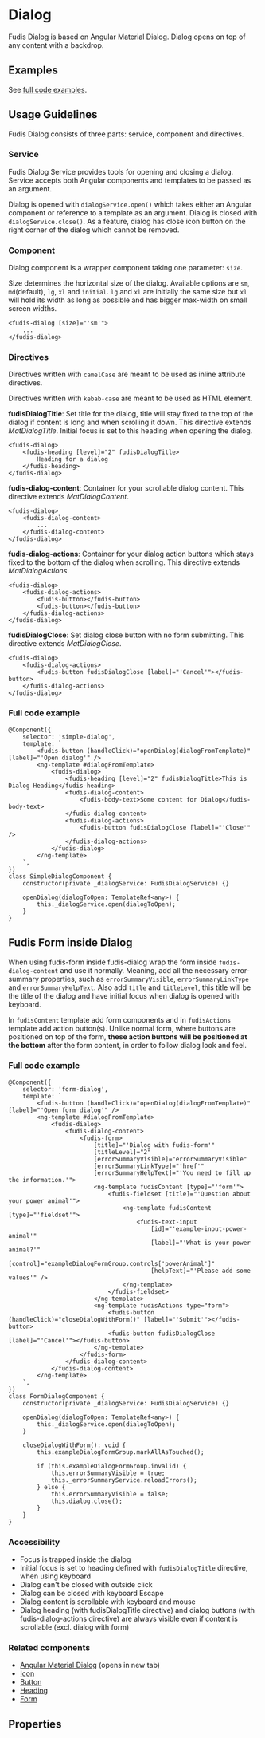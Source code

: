
<Meta title="Components/Dialog" />

# Dialog

Fudis Dialog is based on Angular Material Dialog. Dialog opens on top of any content with a backdrop.

## Examples

<Canvas of={DialogStories.Example}></Canvas>

See [full code examples](#full-code-example).

## Usage Guidelines

Fudis Dialog consists of three parts: service, component and directives.

### Service

Fudis Dialog Service provides tools for opening and closing a dialog. Service accepts both Angular components and templates to be passed as an argument.

Dialog is opened with `dialogService.open()` which takes either an Angular component or reference to a template as an argument. Dialog is closed with `dialogService.close()`.
As a feature, dialog has close icon button on the right corner of the dialog which cannot be removed.

### Component

Dialog component is a wrapper component taking one parameter: `size`.

Size determines the horizontal size of the dialog. Available options are `sm`, `md`(default), `lg`, `xl` and `initial`.
`lg` and `xl` are initially the same size but `xl` will hold its width as long as possible and has bigger max-width on small screen widths.

```
<fudis-dialog [size]="'sm'">
	...
</fudis-dialog>
```

### Directives

Directives written with `camelCase` are meant to be used as inline attribute directives.

Directives written with `kebab-case` are meant to be used as HTML element.

**fudisDialogTitle**: Set title for the dialog, title will stay fixed to the top of the dialog if content is long and when scrolling it down. This directive extends _MatDialogTitle_. Initial focus is set to this heading when opening the dialog.

```
<fudis-dialog>
	<fudis-heading [level]="2" fudisDialogTitle>
		Heading for a dialog
	</fudis-heading>
</fudis-dialog>
```

**fudis-dialog-content**: Container for your scrollable dialog content. This directive extends _MatDialogContent_.

```
<fudis-dialog>
	<fudis-dialog-content>
		...
	</fudis-dialog-content>
</fudis-dialog>
```

**fudis-dialog-actions**: Container for your dialog action buttons which stays fixed to the bottom of the dialog when scrolling. This directive extends _MatDialogActions_.

```
<fudis-dialog>
	<fudis-dialog-actions>
		<fudis-button></fudis-button>
		<fudis-button></fudis-button>
	</fudis-dialog-actions>
</fudis-dialog>
```

**fudisDialogClose**: Set dialog close button with no form submitting. This directive extends _MatDialogClose_.

```
<fudis-dialog>
	<fudis-dialog-actions>
		<fudis-button fudisDialogClose [label]="'Cancel'"></fudis-button>
	</fudis-dialog-actions>
</fudis-dialog>
```

### Full code example

```
@Component({
	selector: 'simple-dialog',
	template: `
		<fudis-button (handleClick)="openDialog(dialogFromTemplate)" [label]="'Open dialog'" />
		<ng-template #dialogFromTemplate>
			<fudis-dialog>
				<fudis-heading [level]="2" fudisDialogTitle>This is Dialog Heading</fudis-heading>
				<fudis-dialog-content>
					<fudis-body-text>Some content for Dialog</fudis-body-text>
				</fudis-dialog-content>
				<fudis-dialog-actions>
					<fudis-button fudisDialogClose [label]="'Close'" />
				</fudis-dialog-actions>
			</fudis-dialog>
		</ng-template>
	`,
})
class SimpleDialogComponent {
	constructor(private _dialogService: FudisDialogService) {}

	openDialog(dialogToOpen: TemplateRef<any>) {
		this._dialogService.open(dialogToOpen);
	}
}
```

## Fudis Form inside Dialog

When using fudis-form inside fudis-dialog wrap the form inside `fudis-dialog-content` and use it normally. Meaning, add all the necessary error-summary properties, such as `errorSummaryVisible`, `errorSummaryLinkType` and `errorSummaryHelpText`. Also add `title` and `titleLevel`, this title will be the title of the dialog and have initial focus when dialog is opened with keyboard.

In `fudisContent` template add form components and in `fudisActions` template add action button(s). Unlike normal form, where buttons are positioned on top of the form, **these action buttons will be positioned at the bottom** after the form content, in order to follow dialog look and feel.

### Full code example

```
@Component({
	selector: 'form-dialog',
	template: `
		<fudis-button (handleClick)="openDialog(dialogFromTemplate)" [label]="'Open form dialog'" />
		<ng-template #dialogFromTemplate>
			<fudis-dialog>
				<fudis-dialog-content>
					<fudis-form>
						[title]="'Dialog with fudis-form'"
						[titleLevel]="2"
						[errorSummaryVisible]="errorSummaryVisible"
						[errorSummaryLinkType]="'href'"
						[errorSummaryHelpText]="'You need to fill up the information.'">
						<ng-template fudisContent [type]="'form'">
							<fudis-fieldset [title]="'Question about your power animal'">
								<ng-template fudisContent [type]="'fieldset'">
									<fudis-text-input
										[id]="'example-input-power-animal'"
										[label]="'What is your power animal?'"
										[control]="exampleDialogFormGroup.controls['powerAnimal']"
										[helpText]="'Please add some values'" />
								</ng-template>
							</fudis-fieldset>
						</ng-template>
						<ng-template fudisActions type="form">
							<fudis-button (handleClick)="closeDialogWithForm()" [label]="'Submit'"></fudis-button>
							<fudis-button fudisDialogClose [label]="'Cancel'"></fudis-button>
						</ng-template>
					</fudis-form>
				</fudis-dialog-content>
			</fudis-dialog-content>
		</ng-template>
	`,
})
class FormDialogComponent {
	constructor(private _dialogService: FudisDialogService) {}

	openDialog(dialogToOpen: TemplateRef<any>) {
		this._dialogService.open(dialogToOpen);
	}

	closeDialogWithForm(): void {
		this.exampleDialogFormGroup.markAllAsTouched();

		if (this.exampleDialogFormGroup.invalid) {
			this.errorSummaryVisible = true;
			this._errorSummaryService.reloadErrors();
		} else {
			this.errorSummaryVisible = false;
			this.dialog.close();
		}
	}
}
```

### Accessibility

- Focus is trapped inside the dialog
- Initial focus is set to heading defined with `fudisDialogTitle` directive, when using keyboard
- Dialog can't be closed with outside click
- Dialog can be closed with keyboard Escape
- Dialog content is scrollable with keyboard and mouse
- Dialog heading (with fudisDialogTitle directive) and dialog buttons (with fudis-dialog-actions directive) are always visible even if content is scrollable (excl. dialog with form)

### Related components

- [Angular Material Dialog](https://material.angular.io/components/dialog/overview) (opens in new tab)
- [Icon](/docs/components-icon--documentation)
- [Button](/docs/components-button--documentation)
- [Heading](/docs/components-typography-heading--documentation)
- [Form](/docs/components-form-form--documentation)

## Properties

<ArgTypes of={DialogComponent} exclude={dialogExclude} />
